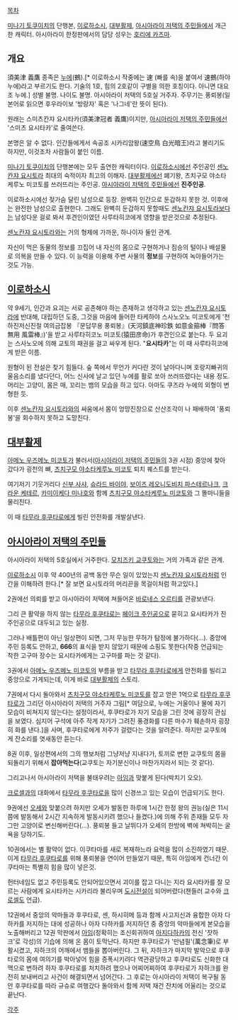 [[목차]]

[[미나기 토쿠이치]]의 단행본, [[이로하소시]], [[대부활제]], [[아시아라이 저택의 주민들]]에서 개근한 캐릭터. 아시아라이 한정판에서의 담당 성우는 [[호리에 카즈마]].

== 개요 ==
須美津 義鷹
종족은 [[누에]](鵺).[* 이로하소시 작중에는 速 (빠를 속)을 붙여서 速鵺(하야누에)라고 부르기도 한다. 기술의 1호, 힘의 2호같이 구별을 의한 호칭이다. 아니면 대요조 누에.] 성별 불명. 나이도 불명. 아시아라이 저택의 5호실 거주자. 주무기는 풍뢰봉(일본어로 읽으면 후우라이보 '방랑자' 혹은 '나그네'란 뜻이 된다).

원래는 스미츠칸쟈 요시타카(須美津冠者 義鷹)이지만, [[아시아라이 저택의 주민들]]에선 '스미츠 요시타카'로 줄여쓴다.

본명은 알 수 없다. 인간들에게서 속공조 시카리암왕(速空鳥 白光暗王)라고 불리기도 하지만, 이것조차 사람들이 붙인 이름.

[[미나기 토쿠이치]]의 단행본에는 모두 출연한 캐릭터이다. [[이로하소시]]에선 주인공인 [[센노칸쟈 요시토라]] 최대의 숙적이자 최고의 이해자. [[대부활제]]에선 폐기왕, 츠치구모 야소타케루노 미코토를 쓰러뜨리는 주인공. [[아시아라이 저택의 주민들]]에선 '''진주인공'''.

이로하소시에선 젖가슴 달린 남성으로 등장. 완벽히 인간으로 둔갑하지 못한 것. 이후에는 완전한 남성으로 출현한다. 그래도 완벽히 둔갑하지 못할때도 [[센노칸쟈 요시토라]]보다는 남성다운 걸로 봐서 후견인이였던 사루타히코에게 영향을 받은것으로 추정된다. 

[[센노칸쟈 요시토라]]와는 거의 형제에 가까운, 하나이자 둘인 관계.

자신이 먹은 동물의 정보를 끄집어 내 자신의 몸으로 구현하거나 짐승의 털이나 배설물로 의복을 만들 수 있다.  이 능력을 이용해 주변 사물의 '''정보'''를 구현하여 녹아들어가는 것도 가능.

== [[이로하소시]] ==
약 9세기, 인간과 요괴는 서로 공존해야 하는 존재하고 생각하고 있는 [[센노칸쟈 요시토라]]에 반대해, 대립하던 도중, 그것을 마음에 들어한 타케하야 스사노오노 미코토에게 '천하진저신진철 여의금잡봉 『문답무용 풍뢰봉』(天河鎮底神珍鉄 如意金箍棒『問答無用 風雷棒』)'을 받고 사루타히코노 미코토(猿田彦命)가 후견인으로 붙는다. 두 요괴는 스사노오에 의해 교토의 패권을 걸고 싸우게 된다. "'''요시타카'''"는 이 때 사루타히코에게 받은 이름.

원형이 된 전설은 찾기 힘들다. 숲 쪽에서 무언가 커다란 것이 날아다니며 호랑지빠귀의 울음소리를 냈다던다, 어느 신사에 날고 있던 누에를 활로 쏘아 쓰러뜨렸다는 내용 정도. 머리는 고양이, 몸은 매, 꼬리는 뱀의 모습을 하고 있다. 아마도 쿠즈라 누에의 외형이 변형한 듯.

이후 [[센노칸쟈 요시토라]]와의 싸움에서 몸이 엉망진창으로 산산조각이 나 패배하여 '풍뢰봉'을 회수하지 못하고 도망친다.

== [[대부활제]] ==
[[아메노 우즈메노 미코토]]가 불러서([[아시아라이 저택의 주민들]]의 3권 시점) 중앙에 찾아갔다가 굉천의 뼈, [[츠치구모 야소타케루노 미코토]] 퇴치 퀘스트를 받는다.

여기저기 기웃거리다 [[신부 사샤]], [[슈라드 바이야]], [[보이즈 레오니도비치 파스테르나크]], [[크라운 케테르]], [[카미이케다 미나호]]와 함께 [[츠치구모 야소타케루노 미코토]]와 그 똘마니들을 물리친다.

이 때 [[타무라 후쿠타로]]에게 빌린 안전화를 개발살낸다.

== [[아시아라이 저택의 주민들]] ==
아시아라이 저택의 5호실에서 거주한다.
[[모치즈키 교쿠토]]와는 거의 가족과 같은 관계.

[[이로하소시]] 이후 약 400년의 공백 동안 무슨 일이 있었는지 [[센노칸쟈 요시토라]]처럼 인간을 이해하려 한다.[* 잘 보면 요시토라의 머리끈을 목걸이처럼 하고있다.]

2권에선 의뢰를 받고 아시아라이 저택에 쳐들어온 [[바로네스 오르티]]를 관광보낸다.

그리 큰 활약을 하지 않는 [[타무라 후쿠타로]]는 [[페이크 주인공]]으로 묻히고 요시타카가 진주인공으로 대두되고 있는 실정.

그러나 배틀편이 아닌 일상편이 되면, 그저 무능한 무허가 탐정에 불가하다(…). 중앙에 주민 등록도 안하고, '''666'''의 표식을 받지 않았기 때문에 쇼핑도 못한다(작중 언급되는 착한 고구마 장수는 요시타카에게는 고구마를 파는 것 같다).

3권에서 [[아메노 우즈메노 미코토]]의 부름을 받고 [[타무라 후쿠타로]]에게 안전화를 빌리고 중앙으로 가게되는데, 이게 바로 [[대부활제]]의 스토리.

7권에서 다시 돌아와서 [[츠치구모 야소타케루노 미코토]]를 잡고 얻은 1억으로 [[타무라 후쿠타로]]가 그리던 아시아라이 저택의 거주자 그림[* 여담으로, 누에는 거울이나 물에 자기 모습이 비쳐지지 않는다는 설정이라서, 후쿠타로가 자기 모습을 그린 것에 굉장히 관심을 보였다. 심지어 구석에 아주 작게 자기가 그려진 풍경화를 다른 마수가 훼손하자 굉장히 화를 낸다.]을 사며, 후쿠타로에게 저주가 걸렸다는 것을 알려준다. 하지만 교쿠토에게 잔소리를 엿새동안 듣는다.

8권 이후, 일상편에서의 그의 행보처럼 그냥저냥 지내다가, 토끼로 변한 교쿠토의 몸을 되돌리기 위해서 '''잡아먹는다'''(교쿠토는 자기분신이나 마찬가지라서 되는 것 같다).

그리고나서 아시아라이 저택을 불태우려는 [[아임]]과 맞붙게 된다(박치기 오오).

[[크로셀]]과의 대화에서 [[타무라 후쿠타로]]을 많이 신경쓰고 있는 모습이 언급되기도 한다.

9권에선 [[오세]]와 맞붙으려 하지만 오세가 발동한 하루에 1시간 한정 왕의 권능(실은 11시쯤에 발동해서 2시간 지속하게 발동시키려 했으나 들켰다.)에 의해 주위 존재들 모두 자그만 고양이로 변신해버린다(...). 풍뢰봉 들고 날뛰다가 오세의 한방에 벽에 쳐박히는 굴욕을 당하기도.

10권에서는 별 활약이 없다. 이쿠타마를 새로 복재하느라 요력을 많이 소진하였기 때문. 이게 [[타무라 후쿠타로]]를 위해 풍뢰봉을 연이어 만들었기 때문, 특히 아임에게 건너간 이쿠타마는 특별히 힘을 많이 넣은것.

헌터네임도 없고 주민등록도 안되어있으면서 괴이를 잡고 다니는 지라 요시타카를 잘 모르는 사람에게 요시타카는 시카리라 불리우며 [[도시전설]]이 되어버렸다(챈들러 교수와 [[크로셀]]도 언급).

12권에서 중앙의 악마들과 후쿠타로, 센, 하시히메 등과 함께 사고지신과 융합한 아자 다하카를 저지하는 대에 성공하나 아자 다하카를 저지하던 중 중앙의 악마들에게 본모습을 노출해버리고 12권 막판에서 [[아임]](정확히는 조신회귀하여 [[아지다하카]]의 전신 '잣하크'로 각성)의 기습에 의해 온 몸이 토막난다. 하지만 후쿠타로가 '만념필'(萬念筆)로 부활시켰고, 자하크의 어깨에서 뱀들을 뽑아버린다. 그 뒤, 자하크가 마지막 발악으로 후쿠타로의 몸에 여의기를 박아넣어 힘을 증폭시키려다 역관광당하고 후쿠타로도 신화한 대맥으로 변하려 하자 후쿠타로를 처치하려 했으나 어찌어찌하여 후쿠타로가 자하크를 완전히 보내버리고 사건이 해결되면서 넘어간다. 그 후로는 아시아라이 저택이 복구될 동안 후쿠타로를 따라 규슈로 여행갔다 돌아와서 함께 저택 재건 잔치에 어울리는 것으로 끝난다. 

[[각주]]
